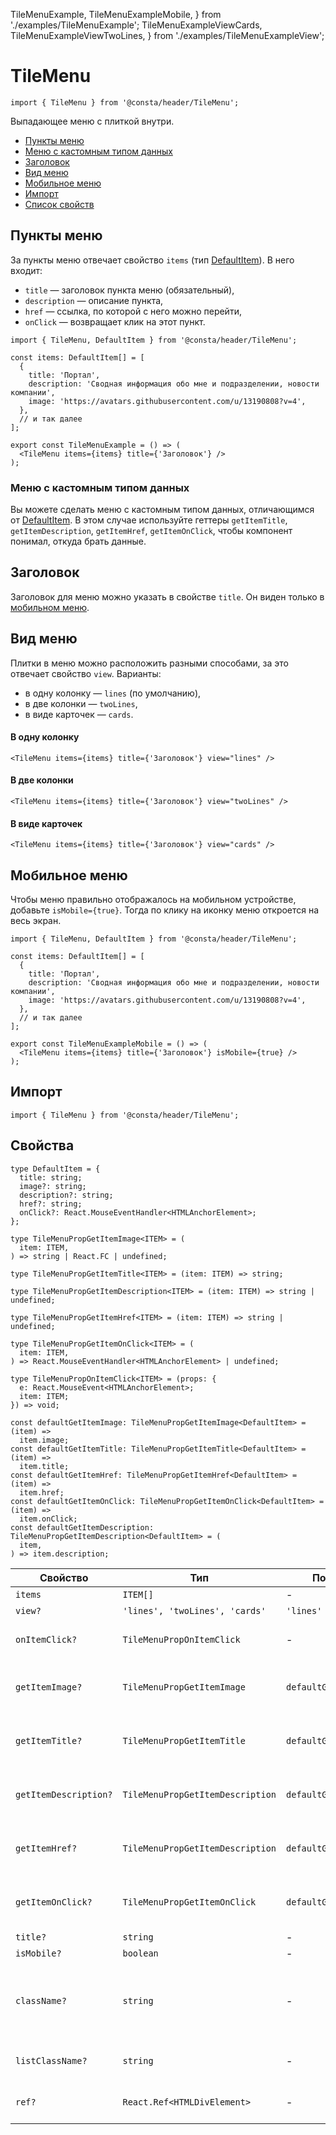   TileMenuExample,
  TileMenuExampleMobile,
} from './examples/TileMenuExample';
  TileMenuExampleViewCards,
  TileMenuExampleViewTwoLines,
} from './examples/TileMenuExampleView';

# TileMenu

```tsx
import { TileMenu } from '@consta/header/TileMenu';
```

Выпадающее меню с плиткой внутри.

<TileMenuExample />

- [Пункты меню](#пункты-меню)
- [Меню с кастомным типом данных](#меню-с-кастомным-типом-данных)
- [Заголовок](#заголовок)
- [Вид меню](#вид-меню)
- [Мобильное меню](#мобильное-меню)
- [Импорт](#импорт)
- [Список свойств](#свойства)

## Пункты меню

За пункты меню отвечает свойство `items` (тип [DefaultItem](#свойства)). В него входит:

- `title` — заголовок пункта меню (обязательный),
- `description` — описание пункта,
- `href` — ссылка, по которой с него можно перейти,
- `onClick` — возвращает клик на этот пункт.

```tsx
import { TileMenu, DefaultItem } from '@consta/header/TileMenu';

const items: DefaultItem[] = [
  {
    title: 'Портал',
    description: 'Сводная информация обо мне и подразделении, новости компании',
    image: 'https://avatars.githubusercontent.com/u/13190808?v=4',
  },
  // и так далее
];

export const TileMenuExample = () => (
  <TileMenu items={items} title={'Заголовок'} />
);
```

<TileMenuExample />

### Меню с кастомным типом данных

Вы можете сделать меню с кастомным типом данных, отличающимся от [DefaultItem](#свойства).
В этом случае используйте геттеры
`getItemTitle`, `getItemDescription`, `getItemHref`, `getItemOnClick`,
чтобы компонент понимал, откуда брать данные.

## Заголовок

Заголовок для меню можно указать в свойстве `title`. Он виден только в [мобильном меню](#мобильное-меню).

## Вид меню

Плитки в меню можно расположить разными способами, за это отвечает свойство `view`. Варианты:

- в одну колонку — `lines` (по умолчанию),
- в две колонки — `twoLines`,
- в виде карточек — `cards`.

#### В одну колонку

```tsx
<TileMenu items={items} title={'Заголовок'} view="lines" />
```

<TileMenuExample />

#### В две колонки

```tsx
<TileMenu items={items} title={'Заголовок'} view="twoLines" />
```

<TileMenuExampleViewTwoLines />

#### В виде карточек

```tsx
<TileMenu items={items} title={'Заголовок'} view="cards" />
```

<TileMenuExampleViewCards />

## Мобильное меню

Чтобы меню правильно отображалось на мобильном устройстве, добавьте `isMobile={true}`. Тогда по клику на иконку меню откроется на весь экран.

```tsx
import { TileMenu, DefaultItem } from '@consta/header/TileMenu';

const items: DefaultItem[] = [
  {
    title: 'Портал',
    description: 'Сводная информация обо мне и подразделении, новости компании',
    image: 'https://avatars.githubusercontent.com/u/13190808?v=4',
  },
  // и так далее
];

export const TileMenuExampleMobile = () => (
  <TileMenu items={items} title={'Заголовок'} isMobile={true} />
);
```

<TileMenuExampleMobile />

## Импорт

```tsx
import { TileMenu } from '@consta/header/TileMenu';
```

## Свойства

```tsx
type DefaultItem = {
  title: string;
  image?: string;
  description?: string;
  href?: string;
  onClick?: React.MouseEventHandler<HTMLAnchorElement>;
};

type TileMenuPropGetItemImage<ITEM> = (
  item: ITEM,
) => string | React.FC | undefined;

type TileMenuPropGetItemTitle<ITEM> = (item: ITEM) => string;

type TileMenuPropGetItemDescription<ITEM> = (item: ITEM) => string | undefined;

type TileMenuPropGetItemHref<ITEM> = (item: ITEM) => string | undefined;

type TileMenuPropGetItemOnClick<ITEM> = (
  item: ITEM,
) => React.MouseEventHandler<HTMLAnchorElement> | undefined;

type TileMenuPropOnItemClick<ITEM> = (props: {
  e: React.MouseEvent<HTMLAnchorElement>;
  item: ITEM;
}) => void;

const defaultGetItemImage: TileMenuPropGetItemImage<DefaultItem> = (item) =>
  item.image;
const defaultGetItemTitle: TileMenuPropGetItemTitle<DefaultItem> = (item) =>
  item.title;
const defaultGetItemHref: TileMenuPropGetItemHref<DefaultItem> = (item) =>
  item.href;
const defaultGetItemOnClick: TileMenuPropGetItemOnClick<DefaultItem> = (item) =>
  item.onClick;
const defaultGetItemDescription: TileMenuPropGetItemDescription<DefaultItem> = (
  item,
) => item.description;
```

| Свойство              | Тип                              | По умолчанию                | Описание                                                         |
| --------------------- | -------------------------------- | --------------------------- | ---------------------------------------------------------------- |
| `items`               | `ITEM[]`                         | -                           | Элементы меню                                                    |
| `view?`               | `'lines', 'twoLines', 'cards'`   | `'lines'`                   | Вид                                                              |
| `onItemClick?`        | `TileMenuPropOnItemClick`        | -                           | Событие клика на элемент списка                                  |
| `getItemImage?`       | `TileMenuPropGetItemImage`       | `defaultGetItemImage`       | Функция для определения изображения элемента                     |
| `getItemTitle?`       | `TileMenuPropGetItemTitle`       | `defaultGetItemTitle`       | Функция для определения названия элемента                        |
| `getItemDescription?` | `TileMenuPropGetItemDescription` | `defaultGetItemDescription` | Функция для определения описания элемента                        |
| `getItemHref?`        | `TileMenuPropGetItemDescription` | `defaultGetItemHref`        | Функция для определения ссылки элемента                          |
| `getItemOnClick?`     | `TileMenuPropGetItemOnClick`     | `defaultGetItemOnClick`     | Функция для определения события клика по элементу                |
| `title?`              | `string`                         | -                           | Заголовок меню                                                   |
| `isMobile?`           | `boolean`                        | -                           | Мобильный вид                                                    |
| `className?`          | `string`                         | -                           | Дополнительный CSS-класс для кнопки, по которой открывается меню |
| `listClassName?`      | `string`                         | -                           | Дополнительный CSS-класс для списка карточек                     |
| `ref?`                | `React.Ref<HTMLDivElement>`      | -                           | Ссылка на корневой DOM-элемент                                   |
